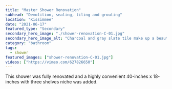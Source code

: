 ```yaml
---
title: "Master Shower Renovation"
subhead: "Demolition, sealing, tiling and grouting"
location: "Kissimmee"
date: "2021-06-17"
featured_type: "Secondary"
secondary_hero_image: "./shower-renovation-C-01.jpg"
secondary_hero_image_alt: "Charcoal and gray slate tile make up a beautiful renovated shower"
category: "bathroom"
tags:
  - shower
featured_images: ["shower-renovation-C-01.jpg"]
videos: ["https://vimeo.com/627826650"]
---
```


This shower was fully renovated and a highly convenient 40-inches x 18-inches with three shelves niche was added.
